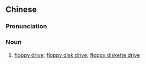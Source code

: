{{also|软盘驱动器}}
==Chinese==
{{zh-forms|s=软盘驱动器|type=23}}

===Pronunciation===
{{zh-pron
|m=ruǎnpán qūdòngqì
|c=jyun5 pun4 keoi1 dung6 hei3,jyun5 pun4-2 keoi1 dung6 hei3
|cat=n
}}

===Noun===
{{zh-noun}}

# [[floppy drive]]; [[floppy disk drive]]; [[floppy diskette drive]]

{{zh-cat|Computer hardware}}